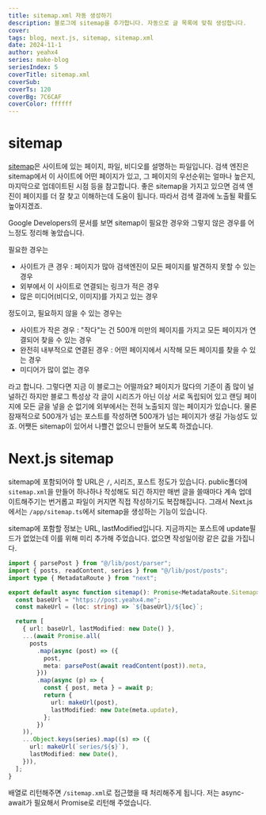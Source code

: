 ```yaml
---
title: sitemap.xml 자동 생성하기
description: 블로그에 sitemap을 추가합니다. 자동으로 글 목록에 맞춰 생성합니다.
cover:
tags: blog, next.js, sitemap, sitemap.xml
date: 2024-11-1
author: yeahx4
series: make-blog
seriesIndex: 5
coverTitle: sitemap.xml
coverSub:
coverTs: 120
coverBg: 7C6CAF
coverColor: ffffff
---
```


# sitemap

[sitemap](https://developers.google.com/search/docs/crawling-indexing/sitemaps/overview)은
사이트에 있는 페이지, 파일, 비디오를 설명하는 파일입니다. 검색 엔진은 sitemap에서 이 사이트에 어떤
페이지가 있고, 그 페이지의 우선순위는 얼마나 높은지, 마지막으로 업데이트된 시점 등을 참고합니다.
좋은 sitemap을 가지고 있으면 검색 엔진이 페이지를 더 잘 찾고 이해하는데 도움이 됩니다. 따라서
검색 결과에 노출될 확률도 높아지겠죠.

Google Developers의 문서를 보면 sitemap이 필요한 경우와 그렇지 않은 경우를 어느정도
정리해 놓았습니다.

필요한 경우는

- 사이트가 큰 경우 : 페이지가 많아 검색엔진이 모든 페이지를 발견하지 못할 수 있는 경우
- 외부에서 이 사이트로 연결되는 링크가 적은 경우
- 많은 미디어(비디오, 이미지)를 가지고 있는 경우

정도이고, 필요하지 않을 수 있는 경우는

- 사이트가 작은 경우 : "작다"는 건 500개 미만의 페이지를 가지고 모든 페이지가 연결되어 찾을 수 있는
  경우
- 완전히 내부적으로 연결된 경우 : 어떤 페이지에서 시작해 모든 페이지를 찾을 수 있는 경우
- 미디어가 많이 없는 경우

라고 합니다. 그렇다면 지금 이 블로그는 어떨까요? 페이지가 많다의 기준이 좀 많이 널널하긴 하지만
블로그 특성상 각 글이 시리즈가 아닌 이상 서로 독립되어 있고 랜딩 페이지에 모든 글을 넣을 순
없기에 외부에서는 전혀 노출되지 않는 페이지가 있습니다. 물론 잠재적으로 500개가 넘는 포스트를 작성하면
500개가 넘는 페이지가 생길 가능성도 있죠. 어쨋든 sitemap이 있어서 나쁠건 없으니 만들어 보도록
하겠습니다.

# Next.js sitemap

sitemap에 포함되어야 할 URL은 `/`, 시리즈, 포스트 정도가 있습니다. public폴더에 `sitemap.xml`을
만들어 하나하나 작성해도 되긴 하지만 매번 글을 쓸때마다 계속 업데이트해주기는 번거롭고 파일이 커지면
직접 작성하기도 복잡해집니다. 그래서 Next.js에서는 `/app/sitemap.ts`에서 sitemap을 생성하는
기능이 있습니다.

sitemap에 포함할 정보는 URL, lastModified입니다. 지금까지는 포스트에 update필드가 없었는데
이를 위해 미리 추가해 주었습니다. 없으면 작성일이랑 같은 값을 가집니다.

```ts
import { parsePost } from "@/lib/post/parser";
import { posts, readContent, series } from "@/lib/post/posts";
import type { MetadataRoute } from "next";

export default async function sitemap(): Promise<MetadataRoute.Sitemap> {
  const baseUrl = "https://post.yeahx4.me";
  const makeUrl = (loc: string) => `${baseUrl}/${loc}`;

  return [
    { url: baseUrl, lastModified: new Date() },
    ...(await Promise.all(
      posts
        .map(async (post) => ({
          post,
          meta: parsePost(await readContent(post)).meta,
        }))
        .map(async (p) => {
          const { post, meta } = await p;
          return {
            url: makeUrl(post),
            lastModified: new Date(meta.update),
          };
        })
    )),
    ...Object.keys(series).map((s) => ({
      url: makeUrl(`series/${s}`),
      lastModified: new Date(),
    })),
  ];
}
```

배열로 리턴해주면 `/sitemap.xml`로 접근했을 때 처리해주게 됩니다. 저는 async-await가 필요해서
Promise로 리턴해 주었습니다.